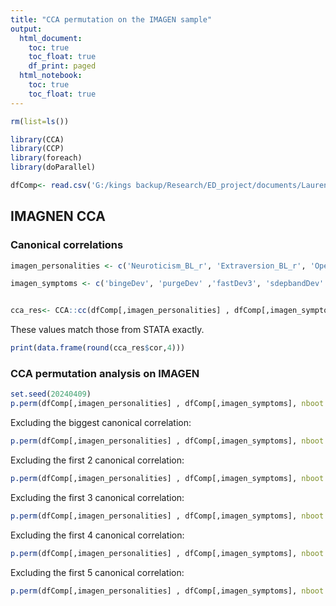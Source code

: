 ```yaml
---
title: "CCA permutation on the IMAGEN sample"
output:
  html_document:
    toc: true
    toc_float: true
    df_print: paged
  html_notebook:
    toc: true
    toc_float: true
---
```



```r
rm(list=ls())

library(CCA)
library(CCP)
library(foreach)
library(doParallel)


```

```r


dfComp<- read.csv('G:/kings backup/Research/ED_project/documents/Lauren_CCA_2022/JAD 2024/IMAGEN CCA redo 04 2024/dfComp_CCA.csv', as.is = TRUE)


```


## IMAGNEN CCA

### Canonical correlations

```r
imagen_personalities <- c('Neuroticism_BL_r', 'Extraversion_BL_r', 'Openness_BL_r', 'Agreeableness_BL_r', 'Conscientiousness_BL_r', 'H_BL_r', 'AS_BL_r', 'IMP_BL_r', 'SS_BL_r')

imagen_symptoms <- c('bingeDev', 'purgeDev' ,'fastDev3', 'sdepbandDev' ,'sgenabandDev', 'DSHDev')


cca_res<- CCA::cc(dfComp[,imagen_personalities] , dfComp[,imagen_symptoms] )

```


These values match those from STATA exactly.  

```r
print(data.frame(round(cca_res$cor,4)))

```


### CCA permutation analysis on IMAGEN 


```r
set.seed(20240409)
p.perm(dfComp[,imagen_personalities] , dfComp[,imagen_symptoms], nboot = 10000, rhostart = 1, type = "Wilks")
```

Excluding the biggest canonical correlation:  
```r

p.perm(dfComp[,imagen_personalities] , dfComp[,imagen_symptoms], nboot = 10000, rhostart = 2, type = "Wilks")
```

Excluding the first 2 canonical correlation:  
```r

p.perm(dfComp[,imagen_personalities] , dfComp[,imagen_symptoms], nboot = 10000, rhostart = 3, type = "Wilks")
```

Excluding the first 3 canonical correlation:  
```r

p.perm(dfComp[,imagen_personalities] , dfComp[,imagen_symptoms], nboot = 10000, rhostart = 4, type = "Wilks")

```

Excluding the first 4 canonical correlation:  
```r

p.perm(dfComp[,imagen_personalities] , dfComp[,imagen_symptoms], nboot = 10000, rhostart = 5, type = "Wilks")

```

Excluding the first 5 canonical correlation:  
```r

p.perm(dfComp[,imagen_personalities] , dfComp[,imagen_symptoms], nboot = 10000, rhostart = 6, type = "Wilks")

```





